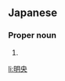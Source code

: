 ==Japanese==
{{ja-kanjitab|あき|ひさ}}

===Proper noun===
{{ja-pos|あきひさ|proper}}

# {{given name|male|lang=ja|sort=あきひさ}}

[[li:明央]]